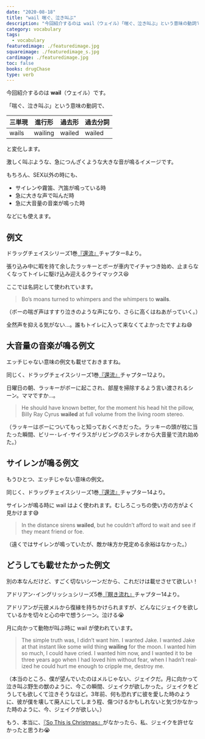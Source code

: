 ```yaml
---
date: "2020-08-18"
title: "wail 喘ぐ、泣き叫ぶ"
description: "今回紹介するのは wail（ウェイル）「喘ぐ、泣き叫ぶ」という意味の動詞です。例文は、ドラッグチェイスシリーズ1巻『還流』より"
category: vocabulary
tags:
  - vocabulary
featuredimage: ./featuredimage.jpg
squareimage: ./featuredimage_s.jpg
cardimage: ./featuredimage.jpg
toc: false
books: drugChase
type: verb
---
```



今回紹介するのは __wail__（ウェイル）です。  

「喘ぐ、泣き叫ぶ」という意味の動詞で、

|三単現|進行形|過去形|過去分詞|
|---|---|---|---|
|wails|wailing|wailed|wailed|

と変化します。

激しく叫ぶような、急につんざくような大きな音が鳴るイメージです。

もちろん、SEX以外の時にも、

- サイレンや霧笛、汽笛が鳴っている時
- 急に大きな声で叫んだ時
- 急に大音量の音楽が鳴った時

などにも使えます。

<VocabularySeriesMoan current="wail" />

## 例文

ドラッグチェイスシリーズ1巻[『還流』](/mm-romance/the-mermaid-murders/)チャプター8より。

張り込み中に暇を持て余したラッキーとボーが車内でイチャつき始め、止まらなくなってトイレに駆け込み迎えるクライマックス😆

ここでは名詞として使われています。

<Blockquote book srcBook="diversion" lang="en" chapter="8">
Bo’s moans turned to whimpers and the whimpers to <strong>wails</strong>.
</Blockquote>

<p className="translation">（ボーの喘ぎ声はすすり泣きのような声になり、さらに高くはねあがっていく。）</p>

全然声を抑える気がない…。誰もトイレに入って来なくてよかったですよね😅

## 大音量の音楽が鳴る例文

エッチじゃない意味の例文も載せておきますね。

同じく、ドラッグチェイスシリーズ1巻[『還流』](/mm-romance/the-mermaid-murders/)チャプター12より。

日曜日の朝、ラッキーがボーに起こされ、部屋を掃除するよう言い渡されるシーン。ママですか…。

<Blockquote book srcBook="diversion" lang="en" chapter="12">
He should have known better, for the moment his head hit the pillow, Billy Ray Cyrus <strong>wailed</strong> at full volume from the living room stereo.
</Blockquote>

<p className="translation">（ラッキーはボーについてもっと知っておくべきだった。ラッキーの頭が枕に当たった瞬間、ビリー･レイ･サイラスがリビングのステレオから大音量で流れ始めた。）</p>

## サイレンが鳴る例文

もうひとつ、エッチじゃない意味の例文。

同じく、ドラッグチェイスシリーズ1巻[『還流』](/mm-romance/the-mermaid-murders/)チャプター14より。

サイレンが鳴る時に wail はよく使われます。むしろこっちの使い方の方がよく見かけます😅

<Blockquote book srcBook="diversion" lang="en" chapter="14">
In the distance sirens <strong>wailed</strong>, but he couldn’t afford to wait and see if they meant friend or foe.
</Blockquote>

<p className="translation">（遠くではサイレンが鳴っていたが、敵か味方か見定める余裕はなかった。）</p>

## どうしても載せたかった例文

別の本なんだけど、すごく切ないシーンだから、これだけは載せさせて欲しい！

アドリアン･イングリッシュシリーズ5巻[『瞑き流れ』](https://amzn.to/3g0rH6P)チャプター14より。

アドリアンが元彼メルから復縁を持ちかけられますが、どんなにジェイクを欲しているかを切々と心の中で想うシーン。泣ける😭

月に向かって動物が叫ぶ時に wail が使われています。

<Blockquote book srcBook="darkTide" lang="en" chapter="14">
The simple truth was, I didn’t want him. I wanted Jake. I wanted Jake at that instant like some wild thing <strong>wailing</strong> for the moon. I wanted him so much, I could have cried. I wanted him now, and I wanted it to be three years ago when I had loved him without fear, when I hadn’t realized he could hurt me enough to cripple me, destroy me.
</Blockquote>

<p className="translation">（本当のところ、僕が望んでいたのはメルじゃない、ジェイクだ。月に向かって泣き叫ぶ野生の獣のように、今この瞬間、ジェイクが欲しかった。ジェイクをどうしても欲しくて泣きそうなほど。3年前、何も恐れずに彼を愛した時のように、彼が僕を壊して廃人にしてしまう程、傷つけるかもしれないと気づかなかった時のように、今、ジェイクが欲しい。）</p>

もう、本当に、[『So This is Christmas』](https://amzn.to/311KISf)がなかったら、私、ジェイクを許せなかったと思うわ😭

<VocabularyFooter book="diversion" />
